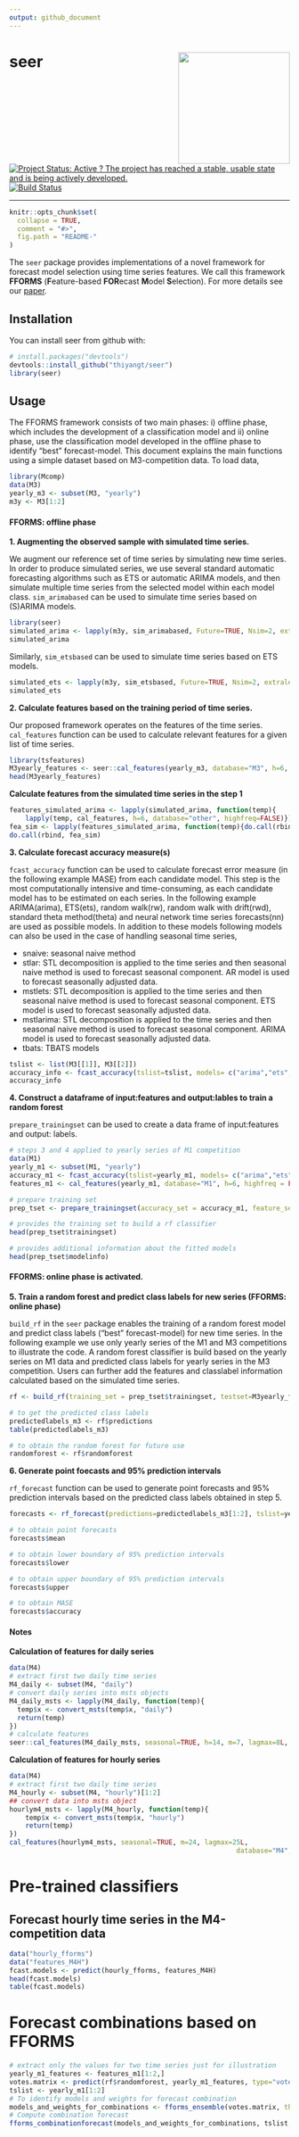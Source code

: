 ```yaml
---
output: github_document
---
```

# seer <img src="logo/seer.png" align="right" height="200"/>

[![Project Status: Active ? The project has reached a stable, usable state and is being actively developed.](http://www.repostatus.org/badges/latest/active.svg)](http://www.repostatus.org/#active)
[![Build Status](https://travis-ci.org/thiyangt/seer.svg?branch=master)](https://travis-ci.org/thiyangt/seer)

 
---

```r
knitr::opts_chunk$set(
  collapse = TRUE,
  comment = "#>",
  fig.path = "README-"
)
```


The `seer` package provides implementations of a novel framework for forecast model selection using time series features. We call this framework **FFORMS** (**F**eature-based **FOR**ecast **M**odel **S**election). For more details see our [paper](https://www.monash.edu/business/econometrics-and-business-statistics/research/publications/ebs/wp06-2018.pdf).

## Installation

You can install seer from github with:

```r
# install.packages("devtools")
devtools::install_github("thiyangt/seer")
library(seer)
```


## Usage

The FFORMS framework consists of two main phases: i) offline phase, which includes the development of a classification model and ii) online phase, use the classification model developed in the offline phase to identify "best" forecast-model. This document explains the main functions using a simple dataset based on M3-competition data. To load data,

```r
library(Mcomp)
data(M3)
yearly_m3 <- subset(M3, "yearly")
m3y <- M3[1:2]
```

#### FFORMS: offline phase

**1. Augmenting the observed sample with simulated time series.**

We augment our reference set of time series by simulating new time series. In order to produce simulated series, we use several standard automatic forecasting algorithms such as ETS or automatic ARIMA models, and then simulate multiple time series from the selected model within each model class. `sim_arimabased` can be used to simulate time series based on (S)ARIMA models.

```r
library(seer)
simulated_arima <- lapply(m3y, sim_arimabased, Future=TRUE, Nsim=2, extralength=6, Combine=FALSE)
simulated_arima

```

Similarly, `sim_etsbased` can be used to simulate time series based on ETS models.

```r
simulated_ets <- lapply(m3y, sim_etsbased, Future=TRUE, Nsim=2, extralength=6, Combine=FALSE)
simulated_ets
```

**2. Calculate features based on the training period of time series.**

Our proposed framework operates on the features of the time series.
`cal_features` function can be used to calculate relevant features for a given list of time series.

```r
library(tsfeatures)
M3yearly_features <- seer::cal_features(yearly_m3, database="M3", h=6, highfreq = FALSE)
head(M3yearly_features)
```


**Calculate features from the simulated time series in the step 1**

```r
features_simulated_arima <- lapply(simulated_arima, function(temp){
	lapply(temp, cal_features, h=6, database="other", highfreq=FALSE)})
fea_sim <- lapply(features_simulated_arima, function(temp){do.call(rbind, temp)})
do.call(rbind, fea_sim)
```


**3. Calculate forecast accuracy measure(s)**

`fcast_accuracy` function can be used to calculate forecast error measure (in the following example MASE) from each candidate model. This step is the most computationally intensive and time-consuming, as each candidate model has to be estimated on each series. In the following example ARIMA(arima), ETS(ets), random walk(rw), random walk with drift(rwd),  standard theta method(theta) and neural network time series forecasts(nn) are used as possible models. In addition to these models following models can also be used in the case of handling seasonal time series,

* snaive: seasonal naive method
* stlar: STL decomposition is applied to the time series and then
seasonal naive method is used to forecast seasonal component. AR model is used to forecast seasonally adjusted data.
* mstlets: STL decomposition is applied to the time series and then
seasonal naive method is used to forecast seasonal component. ETS model is used to forecast seasonally adjusted data.
* mstlarima: STL decomposition is applied to the time series and then
seasonal naive method is used to forecast seasonal component. ARIMA model is used to forecast seasonally adjusted data.
* tbats: TBATS models

```r
tslist <- list(M3[[1]], M3[[2]])
accuracy_info <- fcast_accuracy(tslist=tslist, models= c("arima","ets","rw","rwd", "theta", "nn"), database ="M3", cal_MASE, h=6, length_out = 1, fcast_save = TRUE)
accuracy_info
```

**4. Construct a dataframe of input:features and output:lables to train a random forest** 

`prepare_trainingset` can be used to create a data frame of input:features and output: labels. 

```r
# steps 3 and 4 applied to yearly series of M1 competition
data(M1)
yearly_m1 <- subset(M1, "yearly")
accuracy_m1 <- fcast_accuracy(tslist=yearly_m1, models= c("arima","ets","rw","rwd", "theta", "nn"), database ="M1", cal_MASE, h=6, length_out = 1, fcast_save = TRUE)
features_m1 <- cal_features(yearly_m1, database="M1", h=6, highfreq = FALSE)

# prepare training set
prep_tset <- prepare_trainingset(accuracy_set = accuracy_m1, feature_set = features_m1)

# provides the training set to build a rf classifier
head(prep_tset$trainingset)

# provides additional information about the fitted models
head(prep_tset$modelinfo)
```

#### FFORMS: online phase is activated.

**5. Train a random forest and predict class labels for new series (FFORMS: online phase)**

`build_rf` in the `seer` package enables the training of a random forest model and predict class labels ("best" forecast-model) for new time series. In the following example we use only yearly series of the M1 and M3 competitions to illustrate the code. A random forest classifier is build based on the yearly series on M1 data and predicted class labels for yearly series in the M3 competition. Users can further add the features and classlabel information calculated based on the simulated time series.

```r
rf <- build_rf(training_set = prep_tset$trainingset, testset=M3yearly_features,  rf_type="rcp", ntree=100, seed=1, import=FALSE, mtry = 8)

# to get the predicted class labels
predictedlabels_m3 <- rf$predictions
table(predictedlabels_m3)

# to obtain the random forest for future use
randomforest <- rf$randomforest

```

**6. Generate point foecasts and 95% prediction intervals**

`rf_forecast` function can be used to generate point forecasts and 95% prediction intervals based on the predicted class labels obtained in step 5.

```r
forecasts <- rf_forecast(predictions=predictedlabels_m3[1:2], tslist=yearly_m3[1:2], database="M3", function_name="cal_MASE", h=6, accuracy=TRUE)

# to obtain point forecasts
forecasts$mean

# to obtain lower boundary of 95% prediction intervals
forecasts$lower

# to obtain upper boundary of 95% prediction intervals
forecasts$upper

# to obtain MASE
forecasts$accuracy
```

#### Notes

**Calculation of features for daily series**

```r
data(M4)
# extract first two daily time series
M4_daily <- subset(M4, "daily")
# convert daily series into msts objects
M4_daily_msts <- lapply(M4_daily, function(temp){
  temp$x <- convert_msts(temp$x, "daily")
  return(temp)
})
# calculate features
seer::cal_features(M4_daily_msts, seasonal=TRUE, h=14, m=7, lagmax=8L, database="M4", highfreq=TRUE)
```

**Calculation of features for hourly series**

```r
data(M4)
# extract first two daily time series
M4_hourly <- subset(M4, "hourly")[1:2]
## convert data into msts object
hourlym4_msts <- lapply(M4_hourly, function(temp){
    temp$x <- convert_msts(temp$x, "hourly")
    return(temp)
})
cal_features(hourlym4_msts, seasonal=TRUE, m=24, lagmax=25L, 
                                                         database="M4", highfreq = TRUE)

```

# Pre-trained classifiers 


## Forecast hourly time series in the M4-competition data

```r
data("hourly_fforms")
data("features_M4H")
fcast.models <- predict(hourly_fforms, features_M4H)
head(fcast.models)
table(fcast.models)

```


# Forecast combinations based on FFORMS

```r
# extract only the values for two time series just for illustration
yearly_m1_features <- features_m1[1:2,]
votes.matrix <- predict(rf$randomforest, yearly_m1_features, type="vote")
tslist <- yearly_m1[1:2]
# To identify models and weights for forecast combination
models_and_weights_for_combinations <- fforms_ensemble(votes.matrix, threshold=0.6)
# Compute combination forecast
fforms_combinationforecast(models_and_weights_for_combinations, tslist, "M1", 6)
```
